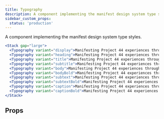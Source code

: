 ```yaml
---
title: Typography
description: A component implementing the manifest design system type styles.
sidebar_custom_props:
  status: 'production'
---
```


A component implementing the manifest design system type styles.

```jsx live
<Stack gap="large">
  <Typography variant="display">Manifesting Project 44 experiences through design.</Typography>
  <Typography variant="heading">Manifesting Project 44 experiences through design.</Typography>
  <Typography variant="title">Manifesting Project 44 experiences through design.</Typography>
  <Typography variant="subtitle">Manifesting Project 44 experiences through design.</Typography>
  <Typography variant="body">Manifesting Project 44 experiences through design.</Typography>
  <Typography variant="bodyBold">Manifesting Project 44 experiences through design.</Typography>
  <Typography variant="subtext">Manifesting Project 44 experiences through design.</Typography>
  <Typography variant="subtextBold">Manifesting Project 44 experiences through design.</Typography>
  <Typography variant="caption">Manifesting Project 44 experiences through design.</Typography>
  <Typography variant="captionBold">Manifesting Project 44 experiences through design.</Typography>
</Stack>
```

## Props

<PropsTable component="Typography" />
